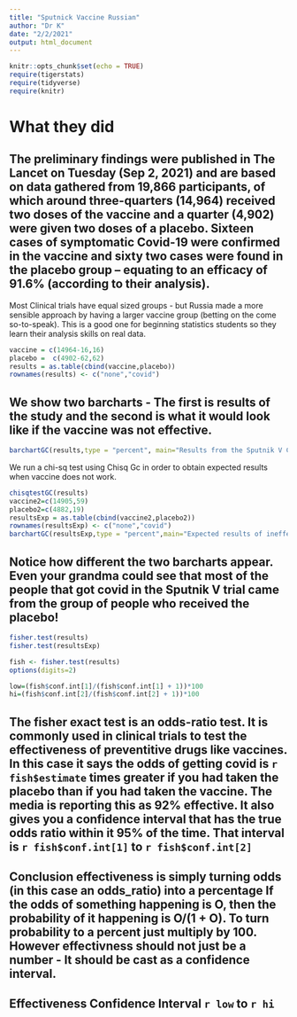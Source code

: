 ```yaml
---
title: "Sputnick Vaccine Russian"
author: "Dr K"
date: "2/2/2021"
output: html_document
---
```



```r
knitr::opts_chunk$set(echo = TRUE)
require(tigerstats)
require(tidyverse)
require(knitr)
```

# What they did  

## The preliminary findings were published in The Lancet on Tuesday (Sep 2, 2021) and are based on data gathered from 19,866 participants, of which around three-quarters (14,964) received two doses of the vaccine and a quarter (4,902) were given two doses of a placebo. Sixteen cases of symptomatic Covid-19 were confirmed in the vaccine and sixty two cases were found in the placebo group -- equating to an efficacy of 91.6% (according to their analysis).

Most Clinical trials have equal sized groups - but Russia made a more sensible approach by having a larger vaccine group (betting on the come so-to-speak).  This is a good one for beginning statistics students so they learn their analysis skills on real data.

```r

vaccine = c(14964-16,16)
placebo =  c(4902-62,62)
results = as.table(cbind(vaccine,placebo))
rownames(results) <- c("none","covid")

```

## We show two barcharts - The first is results of the study and the second is what it would look like if the vaccine was not effective.



```r
barchartGC(results,type = "percent", main="Results from the Sputnik V Clinical Trial")
```
  
We run a chi-sq test using Chisq Gc in order to obtain expected results when vaccine does not work.

```r
chisqtestGC(results)
vaccine2=c(14905,59)
placebo2=c(4882,19)
resultsExp = as.table(cbind(vaccine2,placebo2))
rownames(resultsExp) <- c("none","covid")
barchartGC(resultsExp,type = "percent",main="Expected results of ineffective vaccine \n With the same patient assignment structure")
```
  
## Notice how different the two barcharts appear.  Even your grandma could see that most of the people that got covid in the Sputnik V trial came from the group of people who received the placebo!

```r

fisher.test(results)
fisher.test(resultsExp)
```
```r
fish <- fisher.test(results)
options(digits=2)
```



```r
low=(fish$conf.int[1]/(fish$conf.int[1] + 1))*100
hi=(fish$conf.int[2]/(fish$conf.int[2] + 1))*100
```


## The fisher exact test is an odds-ratio test. It is commonly used in clinical trials to test the effectiveness of preventitive drugs like vaccines. In this case it says the odds of getting covid is `r fish$estimate` times greater if you had taken the placebo than if you had taken the vaccine. The media is reporting this as 92% effective. It also gives you a confidence interval that has the true odds ratio within it 95% of the time.  That interval is `r fish$conf.int[1]` to `r fish$conf.int[2]`


## Conclusion effectiveness is simply turning odds (in this case an odds_ratio) into a percentage If the odds of something happening is O, then the probability of it happening is O/(1 + O). To turn probability to a percent just multiply by 100. However effectivness should not just be a number - It should be cast as a confidence interval.



## Effectiveness Confidence Interval `r low`  to `r hi`

